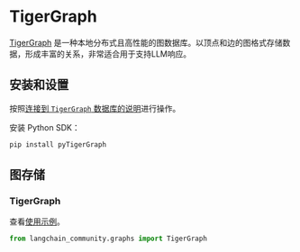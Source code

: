 # TigerGraph

[TigerGraph](https://www.tigergraph.com/tigergraph-db/) 是一种本地分布式且高性能的图数据库。以顶点和边的图格式存储数据，形成丰富的关系，非常适合用于支持LLM响应。

## 安装和设置

按照[连接到 `TigerGraph` 数据库的说明](https://docs.tigergraph.com/pytigergraph/current/getting-started/connection)进行操作。

安装 Python SDK：

```bash
pip install pyTigerGraph
```

## 图存储

### TigerGraph

查看[使用示例](/docs/integrations/graphs/tigergraph)。

```python
from langchain_community.graphs import TigerGraph
```